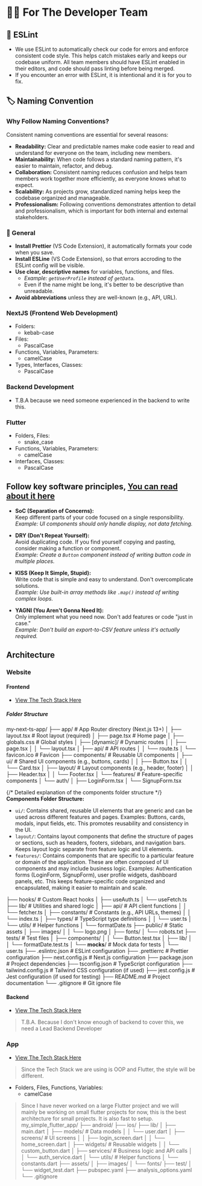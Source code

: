 # 👨‍💻 For The Developer Team

## 🧹 ESLint
- We use ESLint to automatically check our code for errors and enforce consistent code style. This helps catch mistakes early and keeps our codebase uniform. All team members should have ESLint enabled in their editors, and code should pass linting before being merged.
- If you encounter an error with ESLint, it is intentional and it is for you to fix. 

## 🏷️ Naming Convention

### Why Follow Naming Conventions?
Consistent naming conventions are essential for several reasons:
- **Readability:** Clear and predictable names make code easier to read and understand for everyone on the team, including new members.
- **Maintainability:** When code follows a standard naming pattern, it's easier to maintain, refactor, and debug.
- **Collaboration:** Consistent naming reduces confusion and helps team members work together more efficiently, as everyone knows what to expect.
- **Scalability:** As projects grow, standardized naming helps keep the codebase organized and manageable.
- **Professionalism:** Following conventions demonstrates attention to detail and professionalism, which is important for both internal and external stakeholders.

### 📝 General
- **Install Prettier** (VS Code Extension), it automatically formats your code when you save. 
- **Install ESLine** (VS Code Extension), so that errors accroding to the ESLint config will be visible. 
- **Use clear, descriptive names** for variables, functions, and files.
    - *Example: `getUserProfile` instead of `getData`.*
    - Even if the name might be long, it's better to be descriptive than unreadable. 
- **Avoid abbreviations** unless they are well-known (e.g., API, URL).


### NextJS (Frontend Web Development)
- Folders: 
  - kebab-case
- Files: 
  - PascalCase
- Functions, Variables, Parameters: 
  - camelCase
- Types, Interfaces, Classes: 
  - PascalCase

### Backend Development
- T.B.A because we need someone experienced in the backend to write this. 

### Flutter 
- Folders, Files: 
  - snake_case
- Functions, Variables, Parameters: 
  - camelCase
- Interfaces, Classes: 
  - PascalCase


## Follow key software principles, [You can read about it here](https://www.geeksforgeeks.org/blogs/7-common-programming-principles-that-every-developer-must-follow/)
  - **SoC (Separation of Concerns):**  
    Keep different parts of your code focused on a single responsibility.  
    *Example: UI components should only handle display, not data fetching.*

  - **DRY (Don't Repeat Yourself):**  
    Avoid duplicating code. If you find yourself copying and pasting, consider making a function or component.  
    *Example: Create a `Button` component instead of writing button code in multiple places.*

  - **KISS (Keep It Simple, Stupid):**  
    Write code that is simple and easy to understand. Don't overcomplicate solutions.  
    *Example: Use built-in array methods like `.map()` instead of writing complex loops.*

  - **YAGNI (You Aren't Gonna Need It):**  
    Only implement what you need now. Don't add features or code "just in case."  
    *Example: Don't build an export-to-CSV feature unless it's actually required.*


## Architecture
### Website
#### Frontend
- [View The Tech Stack Here](/docs/software-website-team/developer-roles/tech-stack) 
##### Folder Structure
my-next-ts-app/
├── app/                    # App Router directory (Next.js 13+)
│   ├── layout.tsx          # Root layout (required)
│   ├── page.tsx            # Home page
│   ├── globals.css         # Global styles
│   ├── [dynamic]/          # Dynamic routes
│   │   ├── page.tsx
│   │   └── layout.tsx
│   ├── api/                # API routes
│   │   └── route.ts
│   └── favicon.ico         # Favicon
├── components/             # Reusable UI components
│   ├── ui/                 # Shared UI components (e.g., buttons, cards)
│   │   ├── Button.tsx
│   │   └── Card.tsx
│   ├── layout/             # Layout components (e.g., header, footer)
│   │   ├── Header.tsx
│   │   └── Footer.tsx
│   └── features/           # Feature-specific components
│       └── auth/
│           ├── LoginForm.tsx
│           └── SignupForm.tsx

{/* Detailed explanation of the components folder structure */}
**Components Folder Structure:**
- `ui/`: Contains shared, reusable UI elements that are generic and can be used across different features and pages. Examples: Buttons, cards, modals, input fields, etc. This promotes reusability and consistency in the UI.
- `layout/`: Contains layout components that define the structure of pages or sections, such as headers, footers, sidebars, and navigation bars. Keeps layout logic separate from feature logic and UI elements.
- `features/`: Contains components that are specific to a particular feature or domain of the application. These are often composed of UI components and may include business logic. Examples: Authentication forms (LoginForm, SignupForm), user profile widgets, dashboard panels, etc. This keeps feature-specific code organized and encapsulated, making it easier to maintain and scale.

├── hooks/                  # Custom React hooks
│   ├── useAuth.ts
│   └── useFetch.ts
├── lib/                    # Utilities and shared logic
│   ├── api/                # API client functions
│   │   └── fetcher.ts
│   ├── constants/          # Constants (e.g., API URLs, themes)
│   │   └── index.ts
│   ├── types/              # TypeScript type definitions
│   │   └── user.ts
│   └── utils/              # Helper functions
│       └── formatDate.ts
├── public/                 # Static assets
│   ├── images/
│   │   └── logo.png
│   ├── fonts/
│   └── robots.txt
├── tests/                  # Test files
│   ├── components/
│   │   └── Button.test.tsx
│   ├── lib/
│   │   └── formatDate.test.ts
│   └── __mocks__/          # Mock data for tests
│       └── user.ts
├── .eslintrc.json          # ESLint configuration
├── .prettierrc             # Prettier configuration
├── next.config.js          # Next.js configuration
├── package.json            # Project dependencies
├── tsconfig.json           # TypeScript configuration
├── tailwind.config.js      # Tailwind CSS configuration (if used)
├── jest.config.js          # Jest configuration (if used for testing)
├── README.md               # Project documentation
└── .gitignore              # Git ignore file

#### Backend
- [View The Tech Stack Here](/docs/software-website-team/developer-roles/tech-stack)
> T.B.A. Because I don't know enough of backend to cover this, we need a Lead Backend Developer

### App
- [View The Tech Stack Here](/docs/software-website-team/developer-roles/tech-stack)
> Since the Tech Stack we are using is OOP and Flutter, the style will be different. 
- Folders, Files, Functions, Variables: 
    - camelCase 
> Since I have never worked on a large Flutter project and we will mainly be working on small flutter projects for now, this is the best architecture for small projects. It is also fast to setup. 
my_simple_flutter_app/
├── android/
├── ios/
├── lib/
│   ├── main.dart
│   ├── models/             # Data models
│   │   └── user.dart
│   ├── screens/            # UI screens
│   │   ├── login_screen.dart
│   │   └── home_screen.dart
│   ├── widgets/            # Reusable widgets
│   │   └── custom_button.dart
│   ├── services/           # Business logic and API calls
│   │   └── auth_service.dart
│   └── utils/              # Helper functions
│       └── constants.dart
├── assets/
│   ├── images/
│   └── fonts/
├── test/
│   └── widget_test.dart
├── pubspec.yaml
├── analysis_options.yaml
└── .gitignore